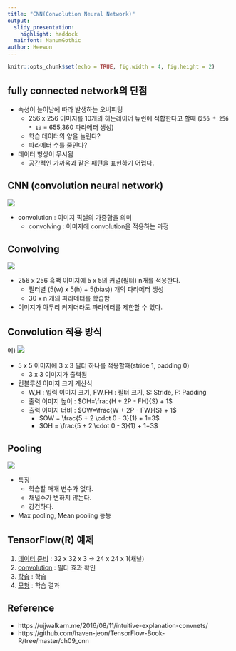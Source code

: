 ```yaml
---
title: "CNN(Convolution Neural Network)"
output:
  slidy_presentation: 
    highlight: haddock
  mainfont: NanumGothic
author: Heewon
---
```


```r
knitr::opts_chunk$set(echo = TRUE, fig.width = 4, fig.height = 2)
```



## fully connected network의 단점 

* 속성이 늘어남에 따라 발생하는 오버피팅 
    + 256 x 256 이미지를 10개의 히든레이어 뉴런에 적합한다고 할때 (`256 * 256 * 10` = 655,360 파라메터 생성)
    + 학습 데이터의 양을 늘린다? 
    + 파라메터 수를 줄인다?


* 데이터 형상이 무시됨
    + 공간적인 가까움과 같은 패턴을 표현하기 어렵다. 
  


## CNN (convolution neural network) 


![](img/12-700x525.jpg)

* convolution : 이미지 픽셀의 가중합을 의미
    + convolving : 이미지에 convolution을 적용하는 과정


## Convolving

![](img/cnn_img.jpg)

* 256 x 256  흑백 이미지에 5 x 5의 커널(필터) n개를 적용한다. 
    + 필터별 (5(w) x 5(h) + 5(bias)) 개의 파라메터 생성 
    + 30 x n 개의 파라메터를 학습함 
* 이미지가 아무리 커지더라도 파라메터를 제한할 수 있다. 




##  Convolution 적용 방식 

예) 
![](img/convolution_schematic.gif)

* 5 x 5 이미지에 3 x 3 필터 하나를 적용할때(stride 1, padding 0)
    + 3 x 3 이미지가 출력됨 

* 컨볼루션 이미지 크기 계산식  
    +  W,H : 입력 이미지 크기, FW,FH : 필터 크기, S: Stride, P: Padding 
    + 출력 이미지 높이 : $OH=\frac{H + 2P - FH}{S} + 1$
    + 출력 이미지 너비 : $OW=\frac{W + 2P - FW}{S} + 1$
        - $OW = \frac{5 +  2 \cdot 0 - 3}{1} + 1=3$
        - $OH = \frac{5 +  2 \cdot 0 - 3}{1} + 1=3$


## Pooling 

![](img/pooling.png)


* 특징 
    + 학습할 매개 변수가 없다. 
    + 채널수가 변하지 않는다. 
    + 강건하다. 
* Max pooling, Mean pooling 등등 


## TensorFlow(R) 예제 

1. [데이터 준비](Concept01_cifar.Rmd) : 32 x 32 x 3 -> 24 x 24 x 1(채널)
1. [convolution](Concept02_convolution.Rmd) : 필터 효과 확인
1. [학습](Concept03_cnn.Rmd) : 학습 
1. [모형](Concept04_cifar.Rmd) : 학습 결과 



## Reference 

* https://ujjwalkarn.me/2016/08/11/intuitive-explanation-convnets/
* https://github.com/haven-jeon/TensorFlow-Book-R/tree/master/ch09_cnn 












